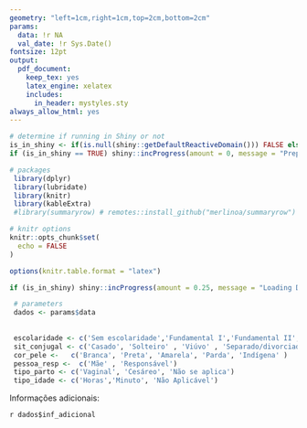 ```yaml
---
geometry: "left=1cm,right=1cm,top=2cm,bottom=2cm"
params:
  data: !r NA
  val_date: !r Sys.Date()
fontsize: 12pt
output: 
  pdf_document: 
    keep_tex: yes
    latex_engine: xelatex
    includes:
      in_header: mystyles.sty
always_allow_html: yes
---
```


```r

# determine if running in Shiny or not
is_in_shiny <- if(is.null(shiny::getDefaultReactiveDomain())) FALSE else TRUE
if (is_in_shiny == TRUE) shiny::incProgress(amount = 0, message = "Preparando")

# packages
 library(dplyr)
 library(lubridate)
 library(knitr)
 library(kableExtra)
 #library(summaryrow) # remotes::install_github("merlinoa/summaryrow")

# knitr options
knitr::opts_chunk$set(
  echo = FALSE
)

options(knitr.table.format = "latex")

```

<!--


-->

```r
if (is_in_shiny) shiny::incProgress(amount = 0.25, message = "Loading Data")

 # parameters
 dados <- params$data
 
 
 escolaridade <- c('Sem escolaridade','Fundamental I','Fundamental II', 'Ensino médio'  ,'Superior Incompleto', 'Superior Completo' )
 sit_conjugal <- c('Casado', 'Solteiro' , 'Viúvo' , 'Separado/divorciado' , 'União estável', 'Ignorado' )
 cor_pele <-   c('Branca', 'Preta', 'Amarela', 'Parda', 'Indígena' )
 pessoa_resp <-  c('Mãe' , 'Responsável')
 tipo_parto <- c('Vaginal', 'Cesáreo', 'Não se aplica')
 tipo_idade <- c('Horas','Minuto', 'Não Aplicável')

```



\newpage


\begin{center}
\Large
   Formulário de registro \\
   de Mortalidade Infantil.
\Large
\end{center}

\vspace{0.4cm}
<!-- em seguida, moddificar aqui quando estrugturar a lista de usuários-->
 \begin{tabular}{p{0.33\textwidth}p{0.33\textwidth}p{0.33\textwidth}}
 
 Responsável: `r dados$send_usuario`  &   & Número do registro: `r dados$id` \\
 
 Data do evento: `r dados$dat_obito` & UF do óbito: `r dados$inf_uf_obito` &  Município do óbito: `r dados$municipio`   \\
 
 Endereço do óbito: `r dados$endereco` &  Hospital: `r dados$hospital` & Local do ocorrido: `r dados$local_obito ` 

\end{tabular}

 Informações adicionais:
 
 `r dados$inf_adicional`
 
 \vspace{0.4cm}
 \hrule
 
 \begin{center}
 \large Dados do Paciente 
 \end{center}
 
 \begin{tabular}{p{0.33\textwidth}p{0.33\textwidth}p{0.33\textwidth}}
 
 Paciente: `r dados$paciente` & Sexo: `r if(dados$sexo == 1){"Masculino"}else{"Feminino"}` & Declaração Nascido Vivo: `r dados$dec_nascidovivo` \\
 
 Data de Nascimento: `r dados$dat_nascimento` &  Peso: `r dados$peso` & Declaração Óbito (DO): `r dados$dec_obito` \\
 
 Tipo idade: `r tipo_idade[dados$tipo_idade]` & Idade: `r floor(dados$idade)` & Hora-min: `r dados$idade_horamin` 
 
 \end{tabular}
 
  \vspace{0.4cm}
 \hrule
 
 \begin{center}
 \large Dados do Responsável 
 \end{center}

 \begin{tabular}{p{0.33\textwidth}p{0.33\textwidth}p{0.33\textwidth}}
 Pessoa responsável: `r pessoa_resp[dados$pessoa_responsavel]` & Nome responsável: `r dados$nome_responsavel` & Idade responsável: `r dados$idade_responsavel` \\  
 
 Escolaridade: `r escolaridade[dados$escolaridade] ` & Cor da pele: `r cor_pele[dados$cor]` & Situação conjugal: `r sit_conjugal[dados$sit_conjungal] ` \\
 
 Ocupação exercida: `r dados$ocupacao_exercida` &  Código CBO: `r dados$codigo_cbo` &    \\

 Idade gestacional: `r dados$idade_gest` & Quantidade de gestações: `r dados$qtde_gestacao` & Tipo de parto: `r tipo_parto[dados$tipo_parto]` \\   
 
 Quantidade de Filhos: `r dados$qtde_filhos  ` & Óbito evitável:  `r if(dados$obt_evitavel == 1){"Sim"}else{"Não"}` & CID Evitável: `r dados$cid_evitavel` 
 
\end{tabular}



